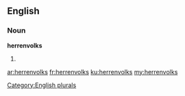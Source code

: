 ==English==

===Noun===
'''herrenvolks'''

# {{plural of|[[herrenvolk]]}}

[[Category:English plurals]]

[[ar:herrenvolks]]
[[fr:herrenvolks]]
[[ku:herrenvolks]]
[[my:herrenvolks]]